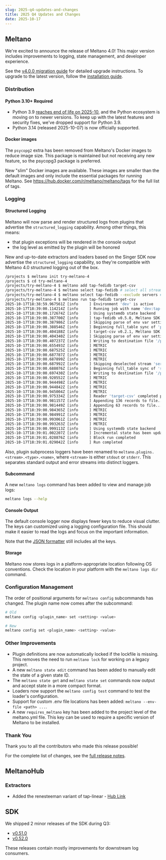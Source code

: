 ```yaml
---
slug: 2025-q4-updates-and-changes
title: 2025 Q4 Updates and Changes
date: 2025-10-17
---
```


## Meltano

We're excited to announce the release of Meltano 4.0! This major version includes improvements to logging, state management, and developer experience.

See the [v4.0.0 migration guide](/guide/v4-migration) for detailed upgrade instructions. To upgrade to the latest version, follow the [installation guide](/getting-started/installation).

### Distribution

#### Python 3.10+ Required

- Python 3.9 [reaches end of life on 2025-10](https://devguide.python.org/versions/), and the Python ecosystem is moving on to newer versions. To keep up with the latest features and security fixes, we've dropped support for
Python 3.9.
- Python 3.14 (released 2025-10-07) is now officially supported.

#### Docker images

The `psycopg2` extra has been removed from Meltano's Docker images to reduce image size. This package is maintained but not receiving any new feature, so the psycopg3 package is preferred.

New "slim" Docker images are available. These images are smaller than the default images and only include the essential packages for running Meltano. See https://hub.docker.com/r/meltano/meltano/tags for the full list of tags.

### Logging

#### Structured Logging

Meltano will now parse and render structured logs from plugins that advertise the `structured_logging` capability. Among other things, this means:

- that plugin exceptions will be rendered in the console output
- the log level as emitted by the plugin will be honored

New and up-to-date extractors and loaders based on the Singer SDK now advertise the `structured_logging` capability, so they're compatible with Meltano 4.0 structured logging out of the box.

```bash
/projects $ meltano init try-meltano-4
/projects $ cd try-meltano-4
/projects/try-meltano-4 $ meltano add tap-fedidb target-csv
/projects/try-meltano-4 $ meltano select tap-fedidb # select all streams and properties
/projects/try-meltano-4 $ meltano select tap-fedidb --exclude servers # but exclude the servers stream
/projects/try-meltano-4 $ meltano run tap-fedidb target-csv
2025-10-17T18:38:59.967561Z [info     ] Environment 'dev' is active
2025-10-17T18:39:00.114214Z [info     ] Running job with name 'dev:tap-fedidb-to-target-csv' and run ID '0199f377-d1cd-73b5-8cf3-21501d1df1b1'
2025-10-17T18:39:00.172674Z [info     ] Using systemdb state backend
2025-10-17T18:39:00.387700Z [info     ] tap-fedidb v0.5.0, Meltano SDK v0.50.2 name=tap-fedidb
2025-10-17T18:39:00.387986Z [info     ] Skipping parse of env var settings... name=tap-fedidb
2025-10-17T18:39:00.388546Z [info     ] Beginning full_table sync of 'popular_accounts' name=tap-fedidb
2025-10-17T18:39:00.404188Z [info     ] target-csv v0.2.1, Meltano SDK v0.50.2 name=target-csv
2025-10-17T18:39:00.404340Z [info     ] Skipping parse of env var settings... name=target-csv
2025-10-17T18:39:00.407237Z [info     ] Writing to destination file '/projects/try-meltano-4/popular_accounts.csv'... name=target-csv
2025-10-17T18:39:00.655493Z [info     ] METRIC                         metric_name=http_request_duration metric_value=0.262111 name=tap-fedidb
2025-10-17T18:39:00.687525Z [info     ] METRIC                         metric_name=http_request_count metric_value=1 name=tap-fedidb
2025-10-17T18:39:00.687787Z [info     ] METRIC                         metric_name=sync_duration metric_value=0.2988448143005371 name=tap-fedidb
2025-10-17T18:39:00.687899Z [info     ] METRIC                         metric_name=record_count metric_value=136 name=tap-fedidb
2025-10-17T18:39:00.687992Z [info     ] Skipping deselected stream 'servers'. name=tap-fedidb
2025-10-17T18:39:00.688076Z [info     ] Beginning full_table sync of 'software' name=tap-fedidb
2025-10-17T18:39:00.697430Z [info     ] Writing to destination file '/projects/try-meltano-4/software.csv'... name=target-csv
2025-10-17T18:39:00.920552Z [info     ] METRIC                         metric_name=http_request_duration metric_value=0.229912 name=tap-fedidb
2025-10-17T18:39:00.944498Z [info     ] METRIC                         metric_name=http_request_count metric_value=1 name=tap-fedidb
2025-10-17T18:39:00.944842Z [info     ] METRIC                         metric_name=sync_duration metric_value=0.25652623176574707 name=tap-fedidb
2025-10-17T18:39:00.945004Z [info     ] METRIC                         metric_name=record_count metric_value=63 name=tap-fedidb
2025-10-17T18:39:00.975334Z [info     ] Reader 'target-csv' completed processing 203 lines of input (2 schemas, 199 records, 0 batch manifests, 2 state messages, 0 activate version messages). name=target-csv
2025-10-17T18:39:00.981157Z [info     ] Appending 136 records to file... name=target-csv
2025-10-17T18:39:00.981449Z [info     ] Appending 63 records to file... name=target-csv
2025-10-17T18:39:00.984365Z [info     ] METRIC                         metric_name=batch_processing_time metric_value=0.0030138492584228516 name=target-csv
2025-10-17T18:39:00.984991Z [info     ] METRIC                         metric_name=batch_processing_time metric_value=0.0040929317474365234 name=target-csv
2025-10-17T18:39:00.993061Z [info     ] METRIC                         metric_name=record_count metric_value=136 name=target-csv
2025-10-17T18:39:00.993263Z [info     ] METRIC                         metric_name=record_count metric_value=63 name=target-csv
2025-10-17T18:39:00.999113Z [info     ] Using systemdb state backend
2025-10-17T18:39:01.002207Z [info     ] Incremental state has been updated at 2025-10-17 18:39:01.002179+00:00.
2025-10-17T18:39:01.028876Z [info     ] Block run completed
2025-10-17T18:39:01.029042Z [info     ] Run completed
```

Also, plugin subprocess loggers have been renamed to `meltano.plugins.<stream>.<type>.<name>`, where `<stream>` is either `stdout` or `stderr`. This separates standard output and error streams into distinct loggers.

#### Subcommand

A new `meltano logs` command has been added to view and manage job logs:

```bash
meltano logs --help
```

#### Console Output

The default console logger now displays fewer keys to reduce visual clutter. The keys can customized using a logging configuration file. This should make it easier to read the logs and focus on the important information.

Note that the [JSON formatter](/reference/command-line-interface#log-configurations) still includes all the keys.

#### Storage

Meltano now stores logs in a platform-appropriate location following OS conventions. Check the location in your platform with the `meltano logs dir` command.

### Configuration Management

The order of positional arguments for `meltano config` subcommands has changed. The plugin name now comes after the subcommand:

```bash
# Old
meltano config <plugin_name> set <setting> <value>

# New
meltano config set <plugin_name> <setting> <value>
```

### Other Improvements

- Plugin definitions are now automatically locked if the lockfile is missing. This removes the need to run `meltano lock` for working on a legacy project.
- A new `meltano state edit` command has been added to manually edit the state of a given state ID.
- The `meltano state get` and `meltano state set` commands now output and accept state in a more compact format.
- Loaders now support the `meltano config test` command to test the loader's configuration.
- Support for custom .env file locations has been added: `meltano --env-file <path> ...`.
- A new `requires_meltano` key has been added to the project level of the meltano.yml file. This key can be used to require a specific version of Meltano to be installed.

### Thank You

Thank you to all the contributors who made this release possible!

For the complete list of changes, see the [full release notes](https://github.com/meltano/meltano/releases/tag/v4.0.0).


## MeltanoHub

### Extractors

* Added the renesteeman variant of tap-linear - [Hub Link](https://hub.meltano.com/extractors/tap-linear--renesteeman/)

## SDK

We shipped 2 minor releases of the SDK during Q3:

* [v0.51.0](https://github.com/meltano/sdk/releases/tag/v0.51.0)
* [v0.52.0](https://github.com/meltano/sdk/releases/tag/v0.52.0)

These releases contain mostly improvements for downstream log consumers.

